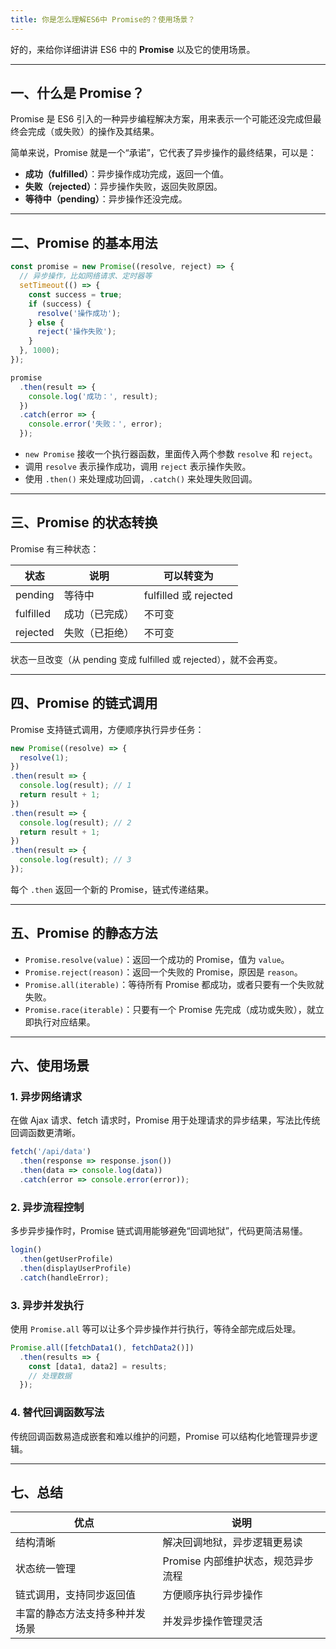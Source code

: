 ```yaml
---
title: 你是怎么理解ES6中 Promise的？使用场景？
---
```


好的，来给你详细讲讲 ES6 中的 **Promise** 以及它的使用场景。

---

## 一、什么是 Promise？

Promise 是 ES6 引入的一种异步编程解决方案，用来表示一个可能还没完成但最终会完成（或失败）的操作及其结果。

简单来说，Promise 就是一个“承诺”，它代表了异步操作的最终结果，可以是：

* **成功（fulfilled）**：异步操作成功完成，返回一个值。
* **失败（rejected）**：异步操作失败，返回失败原因。
* **等待中（pending）**：异步操作还没完成。

---

## 二、Promise 的基本用法

```js
const promise = new Promise((resolve, reject) => {
  // 异步操作，比如网络请求、定时器等
  setTimeout(() => {
    const success = true;
    if (success) {
      resolve('操作成功');
    } else {
      reject('操作失败');
    }
  }, 1000);
});

promise
  .then(result => {
    console.log('成功：', result);
  })
  .catch(error => {
    console.error('失败：', error);
  });
```

* `new Promise` 接收一个执行器函数，里面传入两个参数 `resolve` 和 `reject`。
* 调用 `resolve` 表示操作成功，调用 `reject` 表示操作失败。
* 使用 `.then()` 来处理成功回调，`.catch()` 来处理失败回调。

---

## 三、Promise 的状态转换

Promise 有三种状态：

| 状态        | 说明      | 可以转变为                |
| --------- | ------- | -------------------- |
| pending   | 等待中     | fulfilled 或 rejected |
| fulfilled | 成功（已完成） | 不可变                  |
| rejected  | 失败（已拒绝） | 不可变                  |

状态一旦改变（从 pending 变成 fulfilled 或 rejected），就不会再变。

---

## 四、Promise 的链式调用

Promise 支持链式调用，方便顺序执行异步任务：

```js
new Promise((resolve) => {
  resolve(1);
})
.then(result => {
  console.log(result); // 1
  return result + 1;
})
.then(result => {
  console.log(result); // 2
  return result + 1;
})
.then(result => {
  console.log(result); // 3
});
```

每个 `.then` 返回一个新的 Promise，链式传递结果。

---

## 五、Promise 的静态方法

* `Promise.resolve(value)`：返回一个成功的 Promise，值为 `value`。
* `Promise.reject(reason)`：返回一个失败的 Promise，原因是 `reason`。
* `Promise.all(iterable)`：等待所有 Promise 都成功，或者只要有一个失败就失败。
* `Promise.race(iterable)`：只要有一个 Promise 先完成（成功或失败），就立即执行对应结果。

---

## 六、使用场景

### 1. 异步网络请求

在做 Ajax 请求、fetch 请求时，Promise 用于处理请求的异步结果，写法比传统回调函数更清晰。

```js
fetch('/api/data')
  .then(response => response.json())
  .then(data => console.log(data))
  .catch(error => console.error(error));
```

### 2. 异步流程控制

多步异步操作时，Promise 链式调用能够避免“回调地狱”，代码更简洁易懂。

```js
login()
  .then(getUserProfile)
  .then(displayUserProfile)
  .catch(handleError);
```

### 3. 异步并发执行

使用 `Promise.all` 等可以让多个异步操作并行执行，等待全部完成后处理。

```js
Promise.all([fetchData1(), fetchData2()])
  .then(results => {
    const [data1, data2] = results;
    // 处理数据
  });
```

### 4. 替代回调函数写法

传统回调函数易造成嵌套和难以维护的问题，Promise 可以结构化地管理异步逻辑。

---

## 七、总结

| 优点              | 说明                    |
| --------------- | --------------------- |
| 结构清晰            | 解决回调地狱，异步逻辑更易读        |
| 状态统一管理          | Promise 内部维护状态，规范异步流程 |
| 链式调用，支持同步返回值    | 方便顺序执行异步操作            |
| 丰富的静态方法支持多种并发场景 | 并发异步操作管理灵活            |

